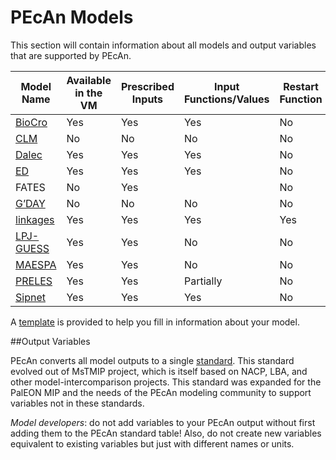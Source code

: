 # PEcAn Models

This section will contain information about all models and output variables that are supported by PEcAn.

| Model Name | Available in the VM | Prescribed Inputs | Input Functions/Values | Restart Function |
| -- | -- | -- | -- | -- |
| [BioCro](biocro.md) | Yes | Yes | Yes| No |
| [CLM](clm.md) | No | No | No| No |
| [Dalec](dalec.md) | Yes | Yes | Yes| No |
| [ED](ed.md) | Yes | Yes | Yes| No |
| FATES | No | Yes | | No|
| [G'DAY](gday.md) | No | No | No| No |
| [linkages](linkages.md) | Yes | Yes | Yes| Yes |
| [LPJ-GUESS](lpj-guess.md) | Yes | Yes | No | No |
| [MAESPA](maespa.md) | Yes | Yes | No | No |
| [PRELES](preles.md) | Yes | Yes | Partially | No |
| [Sipnet](sipnet.md) | Yes | Yes | Yes| No |

A [template](template.md) is provided to help you fill in information about your model.

##Output Variables

PEcAn converts all model outputs to a single [standard](variables.md). This standard evolved out of MsTMIP project, which is itself based on NACP, LBA, and other model-intercomparison projects. This standard was expanded for the PalEON MIP and the needs of the PEcAn modeling community to support variables not in these standards.

_Model developers_: do not add variables to your PEcAn output without first adding them to the PEcAn standard table! Also, do not create new variables equivalent to existing variables but just with different names or units. 

